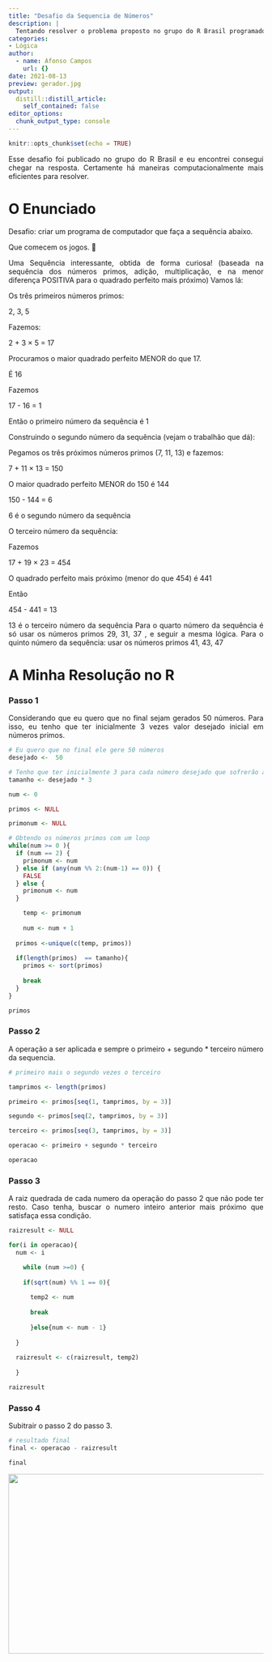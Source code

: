 ```yaml
---
title: "Desafio da Sequencia de Números"
description: |
  Tentando resolver o problema proposto no grupo do R Brasil programadores.
categories: 
- Lógica
author:
  - name: Afonso Campos
    url: {}
date: 2021-08-13
preview: gerador.jpg
output:
  distill::distill_article:
    self_contained: false
editor_options: 
  chunk_output_type: console
---
```


```{=html}
<style>
body {
text-align: justify}
</style>
```
```r
knitr::opts_chunk$set(echo = TRUE)
```

Esse desafio foi publicado no grupo do R Brasil e eu encontrei consegui chegar na resposta. Certamente há maneiras computacionalmente mais eficientes para resolver.

# O Enunciado

Desafio: criar um programa de computador que faça a sequência abaixo.

Que comecem os jogos. 🙂

Uma Sequência interessante, obtida de forma curiosa! (baseada na sequência dos números primos, adição, multiplicação, e na menor diferença POSITIVA para o quadrado perfeito mais próximo) Vamos lá:

Os três primeiros números primos:

2, 3, 5

Fazemos:

2 + 3 × 5 = 17

Procuramos o maior quadrado perfeito MENOR do que 17.

É 16

Fazemos

17 - 16 = 1

Então o primeiro número da sequência é 1

Construindo o segundo número da sequência (vejam o trabalhão que dá):

Pegamos os três próximos números primos (7, 11, 13) e fazemos:

7 + 11 × 13 = 150

O maior quadrado perfeito MENOR do 150 é 144

150 - 144 = 6

6 é o segundo número da sequência

O terceiro número da sequência:

Fazemos

17 + 19 × 23 = 454

O quadrado perfeito mais próximo (menor do que 454) é 441

Então

454 - 441 = 13

13 é o terceiro número da sequência Para o quarto número da sequência é só usar os números primos 29, 31, 37 , e seguir a mesma lógica. Para o quinto número da sequência: usar os números primos 41, 43, 47

# A Minha Resolução no R

### Passo 1

Considerando que eu quero que no final sejam gerados 50 números. Para isso, eu tenho que ter inicialmente 3 vezes valor desejado inicial em números primos.

```r
# Eu quero que no final ele gere 50 números 
desejado <-  50 

# Tenho que ter inicialmente 3 para cada número desejado que sofrerão as operacoes de soma e multiplicação 
tamanho <- desejado * 3

num <- 0

primos <- NULL

primonum <- NULL

# Obtendo os números primos com um loop
while(num >= 0 ){
  if (num == 2) {
    primonum <- num
  } else if (any(num %% 2:(num-1) == 0)) {
    FALSE
  } else { 
    primonum <- num
  }

    temp <- primonum
  
    num <- num + 1 
  
  primos <-unique(c(temp, primos)) 
  
  if(length(primos)  == tamanho){
    primos <- sort(primos)
    
    break
  }
}

primos

```

### Passo 2

A operação a ser aplicada e sempre o primeiro + segundo \* terceiro número da sequencia.

```r

# primeiro mais o segundo vezes o terceiro 

tamprimos <- length(primos)

primeiro <- primos[seq(1, tamprimos, by = 3)]

segundo <- primos[seq(2, tamprimos, by = 3)]

terceiro <- primos[seq(3, tamprimos, by = 3)]

operacao <- primeiro + segundo * terceiro 

operacao

```

### Passo 3

A raiz quedrada de cada numero da operação do passo 2 que não pode ter resto. Caso tenha, buscar o numero inteiro anterior mais próximo que satisfaça essa condição.

```r

raizresult <- NULL 

for(i in operacao){
  num <- i 

    while (num >=0) {
    
    if(sqrt(num) %% 1 == 0){
      
      temp2 <- num 
      
      break
      
      }else{num <- num - 1}
    
  }
  
  raizresult <- c(raizresult, temp2)
  
  }

raizresult

```

### Passo 4

Subitrair o passo 2 do passo 3.

```r
# resultado final 
final <- operacao - raizresult

final 
```

<img src="https://i.pinimg.com/originals/3f/e0/e1/3fe0e111282788ee6129d327ddc796bb.gif" width="640" height="355"/>
